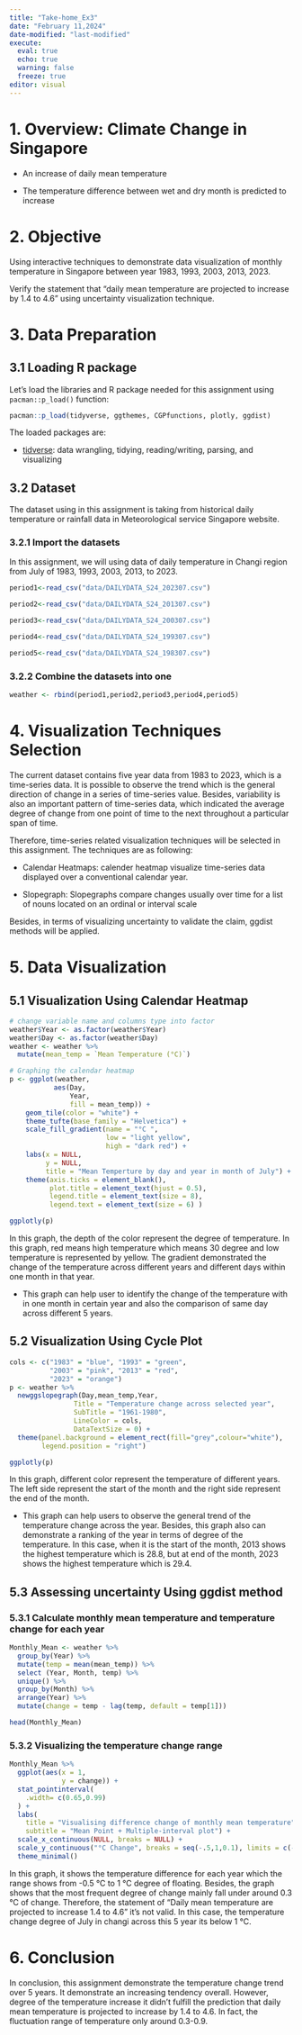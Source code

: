 ```yaml
---
title: "Take-home_Ex3"
date: "February 11,2024"
date-modified: "last-modified"
execute: 
  eval: true 
  echo: true
  warning: false
  freeze: true
editor: visual 
---
```


# 1. Overview: Climate Change in Singapore

-   An increase of daily mean temperature

-   The temperature difference between wet and dry month is predicted to increase

# 2. Objective

Using interactive techniques to demonstrate data visualization of monthly temperature in Singapore between year 1983, 1993, 2003, 2013, 2023.

Verify the statement that "daily mean temperature are projected to increase by 1.4 to 4.6" using uncertainty visualization technique.

# 3. Data Preparation

## 3.1 Loading R package

Let's load the libraries and R package needed for this assignment using `pacman::p_load()` function:

```r
pacman::p_load(tidyverse, ggthemes, CGPfunctions, plotly, ggdist)
```

The loaded packages are:

-   [tidverse](https://www.tidyverse.org/): data wrangling, tidying, reading/writing, parsing, and visualizing

## 3.2 Dataset

The dataset using in this assignment is taking from historical daily temperature or rainfall data in Meteorological service Singapore website.

### 3.2.1 Import the datasets

In this assignment, we will using data of daily temperature in Changi region from July of 1983, 1993, 2003, 2013, to 2023.

```r
period1<-read_csv("data/DAILYDATA_S24_202307.csv")
```

```r
period2<-read_csv("data/DAILYDATA_S24_201307.csv")
```

```r
period3<-read_csv("data/DAILYDATA_S24_200307.csv")
```

```r
period4<-read_csv("data/DAILYDATA_S24_199307.csv")
```

```r
period5<-read_csv("data/DAILYDATA_S24_198307.csv")
```

### 3.2.2 Combine the datasets into one

```r
weather <- rbind(period1,period2,period3,period4,period5)
```

# 4. Visualization Techniques Selection

The current dataset contains five year data from 1983 to 2023, which is a time-series data. It is possible to observe the trend which is the general direction of change in a series of time-series value. Besides, variability is also an important pattern of time-series data, which indicated the average degree of change from one point of time to the next throughout a particular span of time.

Therefore, time-series related visualization techniques will be selected in this assignment. The techniques are as following:

-   Calendar Heatmaps: calender heatmap visualize time-series data displayed over a conventional calendar year.

-   Slopegraph: Slopegraphs compare changes usually over time for a list of nouns located on an ordinal or interval scale

Besides, in terms of visualizing uncertainty to validate the claim, ggdist methods will be applied.

# 5. Data Visualization

## 5.1 Visualization Using Calendar Heatmap

```r
# change variable name and columns type into factor
weather$Year <- as.factor(weather$Year)
weather$Day <- as.factor(weather$Day)
weather <- weather %>%
  mutate(mean_temp = `Mean Temperature (°C)`)
```

```r
# Graphing the calendar heatmap
p <- ggplot(weather, 
           aes(Day, 
               Year, 
               fill = mean_temp)) + 
    geom_tile(color = "white") + 
    theme_tufte(base_family = "Helvetica") + 
    scale_fill_gradient(name = "°C ",
                        low = "light yellow", 
                        high = "dark red") +
    labs(x = NULL, 
         y = NULL, 
         title = "Mean Temperture by day and year in month of July") +
    theme(axis.ticks = element_blank(),
          plot.title = element_text(hjust = 0.5),
          legend.title = element_text(size = 8),
          legend.text = element_text(size = 6) )

ggplotly(p)
```

In this graph, the depth of the color represent the degree of temperature. In this graph, red means high temperature which means 30 degree and low temperature is represented by yellow. The gradient demonstrated the change of the temperature across different years and different days within one month in that year.

-   This graph can help user to identify the change of the temperature with in one month in certain year and also the comparison of same day across different 5 years.

## 5.2 Visualization Using Cycle Plot

```r
cols <- c("1983" = "blue", "1993" = "green",
          "2003" = "pink", "2013" = "red",
          "2023" = "orange")
p <- weather %>% 
  newggslopegraph(Day,mean_temp,Year,
                Title = "Temperature change across selected year",
                SubTitle = "1961-1980",
                LineColor = cols,
                DataTextSize = 0) +
  theme(panel.background = element_rect(fill="grey",colour="white"),
        legend.position = "right")

ggplotly(p)
```

In this graph, different color represent the temperature of different years. The left side represent the start of the month and the right side represent the end of the month.

-   This graph can help users to observe the general trend of the temperature change across the year. Besides, this graph also can demonstrate a ranking of the year in terms of degree of the temperature. In this case, when it is the start of the month, 2013 shows the highest temperature which is 28.8, but at end of the month, 2023 shows the highest temperature which is 29.4.

## 5.3 Assessing uncertainty Using ggdist method

### 5.3.1 Calculate monthly mean temperature and temperature change for each year

```r
Monthly_Mean <- weather %>%
  group_by(Year) %>%
  mutate(temp = mean(mean_temp)) %>% 
  select (Year, Month, temp) %>%
  unique() %>%
  group_by(Month) %>%
  arrange(Year) %>%
  mutate(change = temp - lag(temp, default = temp[1]))

```

```r
head(Monthly_Mean)
```

### 5.3.2 Visualizing the temperature change range

```r
Monthly_Mean %>%
  ggplot(aes(x = 1, 
             y = change)) +
  stat_pointinterval(
    .width= c(0.65,0.99)
  ) +
  labs(
    title = "Visualising difference change of monthly mean temperature",
    subtitle = "Mean Point + Multiple-interval plot") +
  scale_x_continuous(NULL, breaks = NULL) +
  scale_y_continuous("°C Change", breaks = seq(-.5,1,0.1), limits = c(-.5,1)) +
  theme_minimal()

```

In this graph, it shows the temperature difference for each year which the range shows from -0.5 °C to 1 °C degree of floating. Besides, the graph shows that the most frequent degree of change mainly fall under around 0.3 °C of change. Therefore, the statement of "Daily mean temperature are projected to increase 1.4 to 4.6" it's not valid. In this case, the temperature change degree of July in changi across this 5 year its below 1 °C.

# 6. Conclusion

In conclusion, this assignment demonstrate the temperature change trend over 5 years. It demonstrate an increasing tendency overall. However, degree of the temperature increase it didn't fulfill the prediction that daily mean temperature is projected to increase by 1.4 to 4.6. In fact, the fluctuation range of temperature only around 0.3-0.9.
